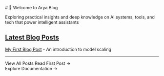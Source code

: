 
<HomeLayout>
  # 🤗 Welcome to Arya Blog

  Exploring practical insights and deep knowledge on AI systems, tools, and tech that power intelligent assistants

  ## [Latest Blog Posts](/posts)

  [My First Blog Post](/posts/first-post) - An introduction to model scaling
  
  ---

  <div className="mt-8 pt-4 border-t">
    <div className="flex justify-between items-center">
      <Link href="/posts" className="text-blue-600 hover:underline">View All Posts</Link>
      <Link href="/posts/first-post" className="text-blue-600 hover:underline">Read First Post →</Link>
    </div>
    <div className="mt-4">
      <Link href="/docs" className="text-blue-600 hover:underline">Explore Documentation →</Link>
    </div>
  </div>
</HomeLayout>